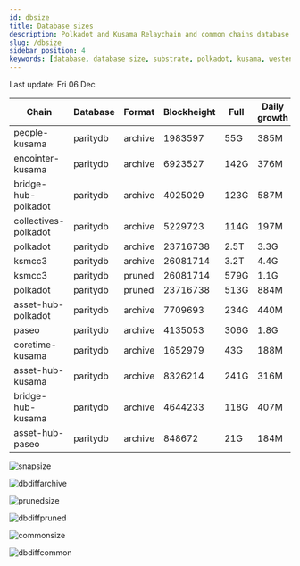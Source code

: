 ```yaml
---
id: dbsize
title: Database sizes
description: Polkadot and Kusama Relaychain and common chains database sizes
slug: /dbsize
sidebar_position: 4
keywords: [database, database size, substrate, polkadot, kusama, westend]
---
```



Last update: Fri 06 Dec

| Chain    | Database   | Format | Blockheight | Full         | Daily growth |
| ------------------------| ----------- | -------- | ------- | ---------- | ----- | 
| people-kusama | paritydb | archive | 1983597 | 55G | 385M |
| encointer-kusama | paritydb | archive | 6923527 | 142G | 376M |
| bridge-hub-polkadot | paritydb | archive | 4025029 | 123G | 587M |
| collectives-polkadot | paritydb | archive | 5229723 | 114G | 197M |
| polkadot | paritydb | archive | 23716738 | 2.5T | 3.3G |
| ksmcc3 | paritydb | archive | 26081714 | 3.2T | 4.4G |
| ksmcc3 | paritydb | pruned | 26081714 | 579G | 1.1G |
| polkadot | paritydb | pruned | 23716738 | 513G | 884M |
| asset-hub-polkadot | paritydb | archive | 7709693 | 234G | 440M |
| paseo | paritydb | archive | 4135053 | 306G | 1.8G |
| coretime-kusama | paritydb | archive | 1652979 | 43G | 188M |
| asset-hub-kusama | paritydb | archive | 8326214 | 241G | 316M |
| bridge-hub-kusama | paritydb | archive | 4644233 | 118G | 407M |
| asset-hub-paseo | paritydb | archive | 848672 | 21G | 184M |

![snapsize](/img/archivesize.png)

![dbdiffarchive](/img/dbdiffrelay.png)

![prunedsize](/img/prunedsize.png)

![dbdiffpruned](/img/dbdiffpruned.png)

![commonsize](/img/commonsize.png)

![dbdiffcommon](/img/dbdiffcommon.png)
